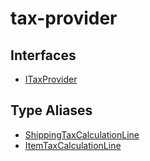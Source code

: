 
# tax-provider

## Interfaces

- [ITaxProvider](../../tax_provider/interfaces/tax_provider.ITaxProvider/page.mdx)

## Type Aliases

- [ShippingTaxCalculationLine](../../tax_provider/types/tax_provider.ShippingTaxCalculationLine/page.mdx)
- [ItemTaxCalculationLine](../../tax_provider/types/tax_provider.ItemTaxCalculationLine/page.mdx)
